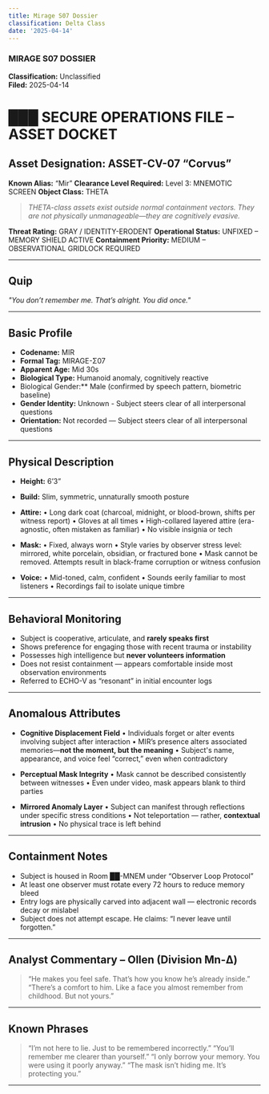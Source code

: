 ```yaml
---
title: Mirage S07 Dossier
classification: Delta Class
date: '2025-04-14'
---
```



<HeaderSection date="2025-04-14" objectClass="Theta Class" asset="ASSET-CV-07 “Corvus”" />

### MIRAGE S07 DOSSIER

**Classification:** Unclassified  
**Filed:** 2025-04-14


# ███ SECURE OPERATIONS FILE – ASSET DOCKET

## Asset Designation: ASSET-CV-07 “Corvus”
**Known Alias:** “Mir”
**Clearance Level Required:** Level 3: MNEMOTIC SCREEN
**Object Class:** THETA
> *THETA-class assets exist outside normal containment vectors. They are not physically unmanageable—they are cognitively evasive.*

**Threat Rating:** GRAY / IDENTITY-ERODENT
**Operational Status:** UNFIXED – MEMORY SHIELD ACTIVE
**Containment Priority:** MEDIUM – OBSERVATIONAL GRIDLOCK REQUIRED

---

## Quip
_"You don’t remember me. That’s alright. You did once."_

---

## Basic Profile

- **Codename:** MIR
- **Formal Tag:** MIRAGE-Σ07
- **Apparent Age:** Mid 30s
- **Biological Type:** Humanoid anomaly, cognitively reactive
- Biological Gender:** Male (confirmed by speech pattern, biometric baseline)
- **Gender Identity:** Unknown - Subject steers clear of all interpersonal questions
- **Orientation:** Not recorded — Subject steers clear of all interpersonal questions

---

## Physical Description

- **Height:** 6’3”
- **Build:** Slim, symmetric, unnaturally smooth posture
- **Attire:**
• Long dark coat (charcoal, midnight, or blood-brown, shifts per witness report)
• Gloves at all times
• High-collared layered attire (era-agnostic, often mistaken as familiar)
• No visible insignia or tech

- **Mask:**
• Fixed, always worn
• Style varies by observer stress level: mirrored, white porcelain, obsidian, or fractured bone
• Mask cannot be removed. Attempts result in black-frame corruption or witness confusion

- **Voice:**
• Mid-toned, calm, confident
• Sounds eerily familiar to most listeners
• Recordings fail to isolate unique timbre

---

## Behavioral Monitoring

- Subject is cooperative, articulate, and **rarely speaks first**
- Shows preference for engaging those with recent trauma or instability
- Possesses high intelligence but **never volunteers information**
- Does not resist containment — appears comfortable inside most observation environments
- Referred to ECHO-V as “resonant” in initial encounter logs

---

## Anomalous Attributes

- **Cognitive Displacement Field**
• Individuals forget or alter events involving subject after interaction
• MIR’s presence alters associated memories—**not the moment, but the meaning**
• Subject's name, appearance, and voice feel “correct,” even when contradictory

- **Perceptual Mask Integrity**
• Mask cannot be described consistently between witnesses
• Even under video, mask appears blank to third parties

- **Mirrored Anomaly Layer**
• Subject can manifest through reflections under specific stress conditions
• Not teleportation — rather, **contextual intrusion**
• No physical trace is left behind

---

## Containment Notes

- Subject is housed in Room ██-MNEM under “Observer Loop Protocol”
- At least one observer must rotate every 72 hours to reduce memory bleed
- Entry logs are physically carved into adjacent wall — electronic records decay or mislabel
- Subject does not attempt escape. He claims: “I never leave until forgotten.”

---

## Analyst Commentary – Ollen (Division Mn-Δ)
> “He makes you feel safe. That’s how you know he’s already inside.”
> “There’s a comfort to him. Like a face you almost remember from childhood. But not yours.”

---

## Known Phrases

> “I’m not here to lie. Just to be remembered incorrectly.”
> “You’ll remember me clearer than yourself.”
> “I only borrow your memory. You were using it poorly anyway.”
> “The mask isn’t hiding me. It’s protecting you.”

---



<DossierTagList tags={[]} />
